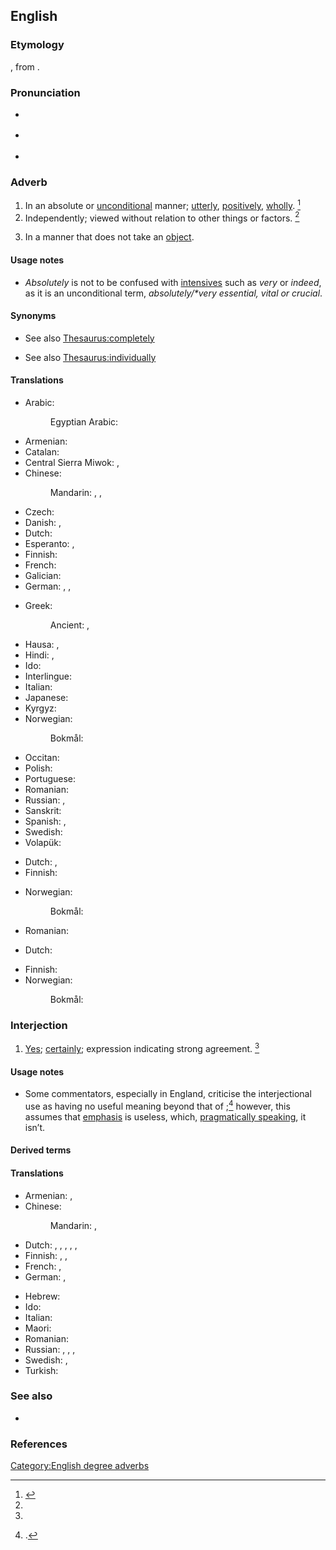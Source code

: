 ==English==

===Etymology===
{{suffix|en|absolute|ly}}, from {{inh|en|enm|-}}.

===Pronunciation===
* {{a|UK}} {{IPA|en|/æb.səˈl(j)uːt.lɪ/}}
* {{a|US}} {{IPA|en|/ˌæb.səˈlut.li/|/ˈæb.səˌlut.li/}}
* {{audio|en|en-us-absolutely.ogg|Audio (US)}}

===Adverb===
{{en-adv|-}}

# In an absolute or [[unconditional]] manner; [[utterly]], [[positively]], [[wholly]]. {{defdate|First attested around 1350 to 1470.}}<ref name=SOED>{{R:SOED5|page=9}}</ref>
# Independently; viewed without relation to other things or factors. {{defdate|First attested around 1350 to 1470.}}<ref name=SOED/>
# {{lb|en|grammar}} In a manner that does not take an [[object]].

====Usage notes====
* ''Absolutely'' is not to be confused with [[intensive]]s such as ''very'' or ''indeed'', as it is an unconditional term, ''absolutely/*very essential, vital or crucial''.

====Synonyms====
* {{sense|in an absolute or unconditional manner}} See also [[Thesaurus:completely]]
* {{sense|viewed without relation to other things}} See also [[Thesaurus:individually]]

====Translations====
{{trans-top|in an absolute manner}}
* Arabic: {{t|ar|مطلقا|tr=muṭlaqan}}
*: Egyptian Arabic: {{t|arz|مطلقا|tr=muṭlaqan}}
* Armenian: {{t+|hy|անպայման}}
* Catalan: {{t+|ca|absolutament}}
* Central Sierra Miwok: {{t|csm|ˀoma·}}, {{t|csm|ˀoma·}}
* Chinese:
*: Mandarin: {{t+|cmn|絕對|alt=絕對地|sc=Hani}}, {{t+|cmn|绝对|tr=juéduì de|alt=绝对地|sc=Hani}}, {{t+|cmn|完全|tr=wánquán de|alt=完全地|sc=Hani}}
* Czech: {{t+|cs|naprosto}}
* Danish: {{t|da|absolut}}, {{t|da|fuldstændig}}
* Dutch: {{t+|nl|absoluut}}
* Esperanto: {{t+|eo|nepre}}, {{t|eo|absolute}}
* Finnish: {{t+|fi|ehdottomasti}}
* French: {{t+|fr|absolument}}
* Galician: {{t|gl|absolutamente}}
* German: {{t+|de|absolut}}, {{t+|de|durchaus}}, {{sense|with negatives}} {{t+|de|gar}}
{{trans-mid}}
* Greek:
*: Ancient: {{t|grc|παντελῶς}}, {{t|grc|τελείως}}
* Hausa: {{t+|ha|tabbas}}, {{t|ha|sosai}}
* Hindi: {{t+|hi|बिलकुल}}, {{t+|hi|बिल्कुल}}
* Ido: {{t+|io|absolute}}
* Interlingue: {{t|ie|absolutmen}}
* Italian: {{t+|it|assolutamente}}
* Japanese: {{t+|ja|絶対|alt=絶対に|tr=ぜったいに, zettai ni}}
* Kyrgyz: {{t+|ky|абсолюттуу}}
* Norwegian:
*: Bokmål: {{t+|nb|absolutt}}
* Occitan: {{t|oc|absoludament}}
* Polish: {{t+|pl|absolutnie}}
* Portuguese: {{t+|pt|absolutamente}}
* Romanian: {{t+|ro|absolut}}
* Russian: {{t+|ru|соверше́нно}}, {{t+|ru|абсолю́тно}}
* Sanskrit: {{t+|sa|केवल}}
* Spanish: {{t+|es|totalmente}}, {{t+|es|absolutamente}}
* Swedish: {{t+|sv|absolut}}
* Volapük: {{t+|vo|go}}
{{trans-bottom}}

{{trans-top|independently; viewed without relation to other things or factors}}
* Dutch: {{t+|nl|absoluut}}, {{t+|nl|onafhankelijk}}
* Finnish: {{t+|fi|absoluuttisesti}}
{{trans-mid}}
* Norwegian:
*: Bokmål: {{t+|nb|uavhengig}}
* Romanian: {{t+|ro|absolut}}
{{trans-bottom}}

{{trans-top|in a manner that does not take an object}}
* Dutch: {{t|nl|geheel op zichzelf staand}}
{{trans-mid}}
* Finnish: {{t+|fi|absoluuttisesti}}
* Norwegian:
*: Bokmål: {{t+|nb|absolutt}}
{{trans-bottom}}

===Interjection===
{{en-interj}}

# [[yes|Yes]]; [[certainly]]; expression indicating strong agreement. {{defdate|First attested around 1350 to 1470.}}<ref name=SOED/>
#:{{ux|en|Do you want a free cookie with that coffee?<br>'''Absolutely!'''}}

====Usage notes====
* Some commentators, especially in England, criticise the interjectional use as having no useful meaning beyond that of {{m|en|yes}};<ref name="SLE-usage">{{R:She Literally Exploded|page=3}}.</ref> however, this assumes that [[emphasis]] is useless, which, [[pragmatics|pragmatically speaking]], it isn’t.

====Derived terms====
{{der3|en|
|absofreakinglutely
}}

====Translations====
{{trans-top|yes; certainly}}
* Armenian: {{t+|hy|իհարկե}}, {{t|hy|աչքիս վրա}}
* Chinese:
*: Mandarin: {{t+|cmn|當然|sc=Hani}}, {{t+|cmn|当然|tr=dāngrán|sc=Hani}}
* Dutch: {{t+|nl|absoluut}}, {{t+|nl|werkelijk}}, {{t+|nl|echt}}, {{t+|nl|beslist}}, {{t+|nl|zeker}}, {{t+|nl|ontegenzeglijk}}
* Finnish: {{t|fi|[[ehdottomasti]]}}, {{t|fi|[[nimenomaan]]}}, {{t|fi|tottakai}}
* French: {{t+|fr|absolument}}, {{qualifier|Quebec, informal}} {{t+|fr|mets-en}}
* German: {{t+|de|allerdings}}, {{t|de|aber hallo}}
{{trans-mid}}
* Hebrew: {{t|he|בהחלט|tr=be'hekhlet'|sc=Hebr}}
* Ido: {{t+|io|absolute}}
* Italian: {{t+|it|assolutamente}}
* Maori: {{t|mi|ehara ehara}}
* Romanian: {{t+|ro|absolut}}
* Russian: {{t+|ru|коне́чно}}, {{t+|ru|то́чно}}, {{t+|ru|и́менно}}, {{t+|ru|однозна́чно}}
* Swedish: {{t+|sv|absolut}}, {{t+|sv|definitivt}}
* Turkish: {{t+|tr|kesinlikle}}
{{trans-bottom}}

===See also===
* {{l|en|absitively posolutely}}

===References===
<references/>

[[Category:English degree adverbs]]